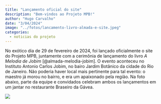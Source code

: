 ```yaml
---
title: "Lançamento oficial do site"
description: "Bem-vindos ao Projeto MPB!"
author: "Hugo Carvalho"
date: "3/04/2024"
image: "../fotos/lancamento-livro-almada-e-site.jpeg"
categories:
  - noticias do projeto
---
```


No exótico dia de 29 de fevereiro de 2024, foi lançado oficialmente o site do Projeto MPB, juntamente com a cerimônia de lançamento do livro *A Melodia de Jobim* [@almada-melodia-jobim]. O evento aconteceu no Instituto Antonio Carlos Jobim, no bairo Jardim Botânico da cidade do Rio de Janeiro. Não poderia haver local mais pertinente para tal evento: o maestro já morou no bairro, e era um apaixonado pela região. Na foto abaixo, parte da equipe e convidados celebram ambos os lançamentos em um jantar no restaurante Braseiro da Gávea.

![](../fotos/lancamento-livro-almada-e-site.jpeg)
